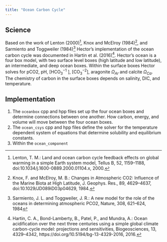 ```yaml
---
title: "Ocean Carbon Cycle"
---
```


## Science

Based on the work of Lenton (2000)^[Lenton, T. M.: Land and ocean carbon cycle feedback effects on
global warming in a simple Earth system model, Tellus B, 52,
1159–1188, doi:10.1034/j.1600-0889.2000.01104.x, 2000.], Knox and McElroy (1984)^[Knox, F. and McElroy, M. B.: Changes in Atmospheric CO2: Influence
of the Marine Biota at High Latitude, J. Geophys. Res., 89,
4629–4637, doi:10.1029/JD089iD03p04629, 1984.], and Sarmiento
and Toggweiler (1984)^[Sarmiento, J. L. and Toggweiler, J. R.: A new model for the role
of the oceans in determining atmospheric PCO2, Nature, 308,
621–624, 1984] Hector's implementation of the ocean carbon cycle was documented in Hartin et al. (2016)^[Hartin, C. A., Bond-Lamberty, B., Patel, P., and Mundra, A.: Ocean acidification over the next three centuries using a simple global climate carbon-cycle model: projections and sensitivities, Biogeosciences, 13, 4329–4342, https://doi.org/10.5194/bg-13-4329-2016, 2016.]. Hector's ocean is a four box model, with two surface level boxes (high latitude and low latitude), an intermediate, and deep ocean boxes. Within the surface boxes Hector solves for pCO2, pH, [HCO${_3}^{-1}$ ], [CO$_{3}^{-2}$], aragonite $\Omega_{Ar}$ and calcite $\Omega_{Ca}$. The chemistry of carbon in the surface boxes depends on salinity, DIC, and temperature. 


## Implementation 

1. The `oceanbox` cpp and hpp files set up the four ocean boxes and determine connections between one another. How carbon, energy, and volume will move between the four ocean boxes. 
2. The `ocean_csys` cpp and hpp files define the solver for the temperature dependent system of equations that determine solubility and equilibrium constants. 
3. Within the `ocean_component` 






